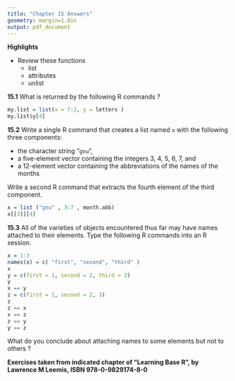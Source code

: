 ```yaml
---
title: "Chapter 15 Answers"
geometry: margin=1.0in
output: pdf_document
---
```

\pagenumbering{gobble}

__Highlights__

+   Review these functions
    +   list
    +   attributes
    +   unlist

__15.1__ What is returned by the following R commands ?

```r
my.list = list(x = 7:2, y = letters )
my.list$y[4]
```

__15.2__ Write a single R command that creates a list named ```x``` with the following three components:

+   the character string "```gnu```",
+   a five-element vector containing the integers 3, 4, 5, 6, 7, and
+   a 12-element vector containing the abbreviations of the names of the months

Write a second R command that extracts the fourth element of the third component.

```r
x = list ("gnu" , 3:7 , month.abb)
x[[3]][4]
```

__15.3__ All of the varieties of objects encountered thus far may have names attached to their elements.
Type the following R commands into an R session.

```r
x = 1:3
names(x) = c( "first", "second", "third" )
x
y = c(first = 1, second = 2, third = 3)
y
x == y
z = c(first = 1, second = 2, 3)
z
z == x
x == z
z == y
y == z
```

What do you conclude about attaching names to some elements but not to others ?



__Exercises taken from indicated chapter of "Learning Base R", by Lawrence M Leemis, ISBN 978-0-9829174-8-0__

